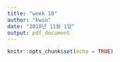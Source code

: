 ```yaml
---
title: "week 10"
author: "kwon"
date: "2018년 11월 1일"
output: pdf_document
---
```


```r
knitr::opts_chunk$set(echo = TRUE)
```
